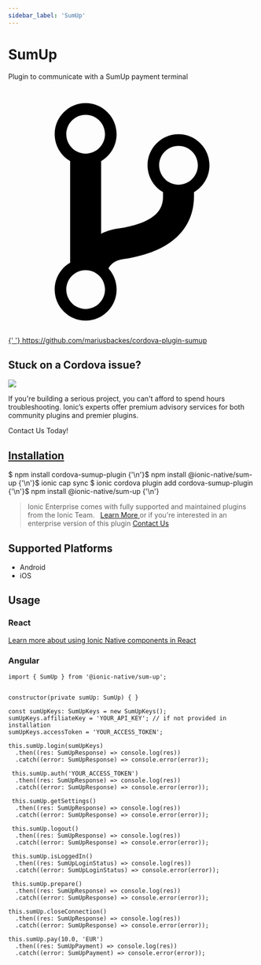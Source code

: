 ```yaml
---
sidebar_label: 'SumUp'
---
```



# SumUp

Plugin to communicate with a SumUp payment terminal

<p>
  <a href="https://github.com/mariusbackes/cordova-plugin-sumup" target="_blank" rel="noopener" className="git-link">
    <svg viewBox="0 0 512 512">
      <path d="M416 160c0-35.3-28.7-64-64-64s-64 28.7-64 64c0 23.7 12.9 44.3 32 55.4v8.6c0 19.9-7.8 33.7-25.3 44.9-15.4 9.8-38.1 17.1-67.5 21.5-14 2.1-25.7 6-35.2 10.7V151.4c19.1-11.1 32-31.7 32-55.4 0-35.3-28.7-64-64-64S96 60.7 96 96c0 23.7 12.9 44.3 32 55.4v209.2c-19.1 11.1-32 31.7-32 55.4 0 35.3 28.7 64 64 64s64-28.7 64-64c0-16.6-6.3-31.7-16.7-43.1 1.9-4.9 9.7-16.3 29.4-19.3 38.8-5.8 68.9-15.9 92.3-30.8 36-22.8 55-57 55-98.8v-8.6c19.1-11.1 32-31.7 32-55.4zM160 56c22.1 0 40 17.9 40 40s-17.9 40-40 40-40-17.9-40-40 17.9-40 40-40zm0 400c-22.1 0-40-17.9-40-40s17.9-40 40-40 40 17.9 40 40-17.9 40-40 40zm192-256c-22.1 0-40-17.9-40-40s17.9-40 40-40 40 17.9 40 40-17.9 40-40 40z"></path>
    </svg>{' '}
    https://github.com/mariusbackes/cordova-plugin-sumup
  </a>
</p>

<h2>Stuck on a Cordova issue?</h2>
<DocsCard
  className="cordova-ee-card"
  header="Don't waste precious time on plugin issues."
  href="https://ionicframework.com/sales?product_of_interest=Ionic%20Native"
>
  <div>
    <img src={require('./_assets/img/native-cordova-bot.png').default} class="cordova-ee-img" />
    <p>
      If you're building a serious project, you can't afford to spend hours troubleshooting. Ionic’s experts offer
      premium advisory services for both community plugins and premier plugins.
    </p>
    <DocsButton className="native-ee-detail">Contact Us Today!</DocsButton>
  </div>
</DocsCard>

<h2 id="installation">
  <a href="#installation">Installation</a>
</h2>
<Tabs
  groupId="runtime"
  defaultValue="Capacitor"
  values={[
    { value: 'Capacitor', label: 'Capacitor' },
    { value: 'Cordova', label: 'Cordova' },
    { value: 'Enterprise', label: 'Enterprise' },
  ]}
>
  <TabItem value="Capacitor">
    <CodeBlock className="language-shell">
      $ npm install cordova-sumup-plugin {'\n'}$ npm install @ionic-native/sum-up {'\n'}$ ionic cap sync
    </CodeBlock>
  </TabItem>
  <TabItem value="Cordova">
    <CodeBlock className="language-shell">
      $ ionic cordova plugin add cordova-sumup-plugin {'\n'}$ npm install @ionic-native/sum-up {'\n'}
    </CodeBlock>
  </TabItem>
  <TabItem value="Enterprise">
    <blockquote>
      Ionic Enterprise comes with fully supported and maintained plugins from the Ionic Team. &nbsp;
      <a class="btn" href="https://ionic.io/docs/premier-plugins">
        Learn More
      </a> or if you're interested in an enterprise version of this plugin <a
        class="btn"
        href="https://ionicframework.com/sales?product_of_interest=Ionic%20Enterprise%20Engine"
      >
        Contact Us
      </a>
    </blockquote>
  </TabItem>
</Tabs>

## Supported Platforms

- Android
- iOS

## Usage

### React

[Learn more about using Ionic Native components in React](../native-community.md#react)

### Angular

```tsx
import { SumUp } from '@ionic-native/sum-up';


constructor(private sumUp: SumUp) { }

const sumUpKeys: SumUpKeys = new SumUpKeys();
sumUpKeys.affiliateKey = 'YOUR_API_KEY'; // if not provided in installation
sumUpKeys.accessToken = 'YOUR_ACCESS_TOKEN';

this.sumUp.login(sumUpKeys)
  .then((res: SumUpResponse) => console.log(res))
  .catch((error: SumUpResponse) => console.error(error));

 this.sumUp.auth('YOUR_ACCESS_TOKEN')
  .then((res: SumUpResponse) => console.log(res))
  .catch((error: SumUpResponse) => console.error(error));

 this.sumUp.getSettings()
  .then((res: SumUpResponse) => console.log(res))
  .catch((error: SumUpResponse) => console.error(error));

 this.sumUp.logout()
  .then((res: SumUpResponse) => console.log(res))
  .catch((error: SumUpResponse) => console.error(error));

 this.sumUp.isLoggedIn()
  .then((res: SumUpLoginStatus) => console.log(res))
  .catch((error: SumUpLoginStatus) => console.error(error));

 this.sumUp.prepare()
  .then((res: SumUpResponse) => console.log(res))
  .catch((error: SumUpResponse) => console.error(error));

this.sumUp.closeConnection()
  .then((res: SumUpResponse) => console.log(res))
  .catch((error: SumUpResponse) => console.error(error));

this.sumUp.pay(10.0, 'EUR')
  .then((res: SumUpPayment) => console.log(res))
  .catch((error: SumUpPayment) => console.error(error));

```
